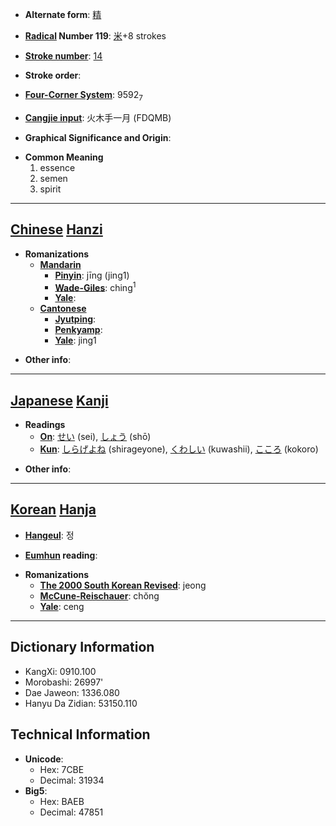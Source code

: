 * '''Alternate form''': [[精]]

* '''[[Wiktionary:Chinese radical index| Radical]] Number 119''': [[Wiktionary:Chinese radical index 米|米]]+8 strokes

* '''[[Wiktionary:Chinese total strokes index|Stroke number]]''': [[Wiktionary:Chinese total strokes index 14|14]]

* '''Stroke order''': 

* '''[[Wiktionary:Chinese four corner index|Four-Corner System]]''': 9592<sub>7</sub>

* '''[[Wiktionary:Chinese Cangjie index|Cangjie input]]''': 火木手一月 (FDQMB)

* '''Graphical Significance and Origin''': 

* '''Common Meaning'''
*#essence
*# semen
*# spirit


----

== [[Chinese]] [[Hanzi]] ==

* '''Romanizations'''
** '''[[Mandarin]]'''
*** '''[[Pinyin]]''': jīng (jing1)
*** '''[[Wade-Giles]]''': ching<sup>1</sup>
*** '''[[Yale]]''': 
** '''[[Cantonese]]'''
*** '''[[Jyutping]]''':
*** '''[[Penkyamp]]''': 
*** '''[[Yale]]''': jing1

* '''Other info''': 

----

== [[Japanese]] [[Kanji]] ==

* '''Readings'''
** '''[[On]]''': [[せい]] (sei), [[しょう]] (shō)
** '''[[Kun]]''': [[しらげよね]] (shirageyone), [[くわしい]] (kuwashii), [[こころ]] (kokoro)

* '''Other info''':  

----

== [[Korean]] [[Hanja]] ==

* '''[[Hangeul]]''': 정

* '''[[Eumhun]] reading''': 

* '''Romanizations'''
** '''[[The 2000 South Korean Revised Romanization|The 2000 South Korean Revised]]''': jeong
** '''[[McCune-Reischauer]]''': chŏng
** '''[[Yale]]''': ceng

----

== Dictionary Information ==

* KangXi: 0910.100
* Morobashi: 26997'
* Dae Jaweon: 1336.080
* Hanyu Da Zidian: 53150.110

== Technical Information ==

* '''Unicode''':
** Hex: 7CBE
** Decimal: 31934
* '''Big5''':
** Hex: BAEB
** Decimal: 47851